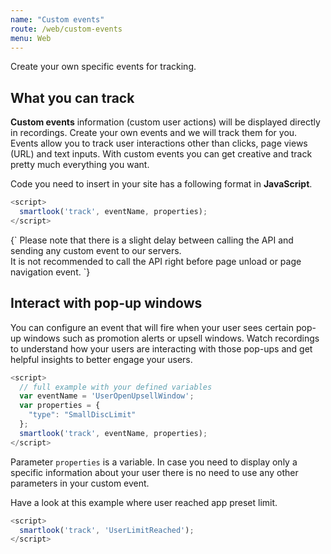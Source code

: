 ```yaml
---
name: "Custom events"
route: /web/custom-events
menu: Web
---
```



<Title>Custom events</Title>
<Subtitle>Create your own specific events for tracking.</Subtitle>

## What you can track

**Custom events** information (custom user actions) will be displayed directly in recordings. Create your own events and we will track them for you. Events allow you to track user interactions other than clicks, page views (URL) and text inputs.  With custom events you can get creative and track pretty much everything you want.

Code you need to insert in your site has a following format in **JavaScript**.

```js
<script>
  smartlook('track', eventName, properties);
</script>
```

<TextBlock kind="important">
{`
Please note that there is a slight delay between calling the API and sending any custom event to our servers.<br/>
It is not recommended to call the API right before page unload or page navigation event.
`}
</TextBlock>

## Interact with pop-up windows

You can configure an event that will fire when your user sees certain pop-up windows such as promotion alerts or upsell windows. Watch recordings to understand how your users are interacting with those pop-ups and get helpful insights to better engage your users.

```js
<script>
  // full example with your defined variables
  var eventName = 'UserOpenUpsellWindow';
  var properties = {
    "type": "SmallDiscLimit"
  };
  smartlook('track', eventName, properties);
</script>
```

Parameter `properties` is a variable. In case you need to display only a specific information about your user there is no need to use any other parameters in your custom event.

Have a look at this example where user reached app preset limit.

```js
<script>
  smartlook('track', 'UserLimitReached');
</script>
```
